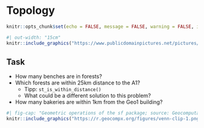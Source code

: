 # Topology

```r
knitr::opts_chunk$set(echo = FALSE, message = FALSE, warning = FALSE, include = TRUE)
```




```r
#| out-width: "15cm"
knitr::include_graphics("https://www.publicdomainpictures.net/pictures/30000/velka/bench-in-the-forest.jpg")
```


:::{.callout-important}
## Task

* How many benches are in forests?
* Which forests are within 25km distance to the A1?
  * Tipp: `st_is_within_distance()`
  * What could be a different solution to this problem?
* How many bakeries are within 1km from the Geo1 building?

:::


```r
#| fig-cap: "Geometric operations of the sf package; source: Geocomputation with R"
knitr::include_graphics("https://r.geocompx.org/figures/venn-clip-1.png")
```




